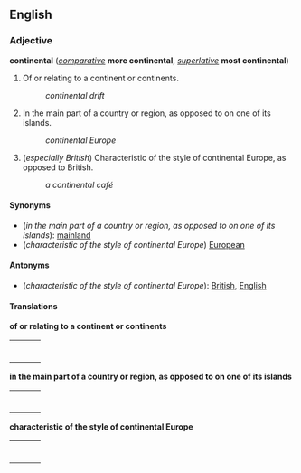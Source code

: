 ==English==
===Adjective===
'''continental''' (''[[comparative]]'' '''more continental''', ''[[superlative]]'' '''most continental''')

#Of or relating to a continent or continents.
#:''continental drift''
#In the main part of a country or region, as opposed to on one of its islands.
#:''continental Europe''
#(''especially British'') Characteristic of the style of continental Europe, as opposed to British.
#:''a continental café''

====Synonyms====
*(''in the main part of a country or region, as opposed to on one of its islands''): [[mainland]]
*(''characteristic of the style of continental Europe'') [[European]]

====Antonyms====
*(''characteristic of the style of continental Europe''): [[British]], [[English]]

====Translations====

'''of or relating to a continent or continents'''
{| border=0  width=100%
|-
|bgcolor="#FFFFE0" valign=top width=48%|
{|
<!--Put translations for languages from A to I here-->
|}
| width=1% |
|bgcolor="#FFFFE0" valign=top width=48%|
{|
<!--Put translations for languages from J to Z here-->
|}
|}

'''in the main part of a country or region, as opposed to on one of its islands'''
{| border=0  width=100%
|-
|bgcolor="#FFFFE0" valign=top width=48%|
{|
<!--Put translations for languages from A to I here-->
|}
| width=1% |
|bgcolor="#FFFFE0" valign=top width=48%|
{|
<!--Put translations for languages from J to Z here-->
|}
|}

'''characteristic of the style of continental Europe'''
{| border=0  width=100%
|-
|bgcolor="#FFFFE0" valign=top width=48%|
{|
<!--Put translations for languages from A to I here-->
|}
| width=1% |
|bgcolor="#FFFFE0" valign=top width=48%|
{|
<!--Put translations for languages from J to Z here-->
|}
|}